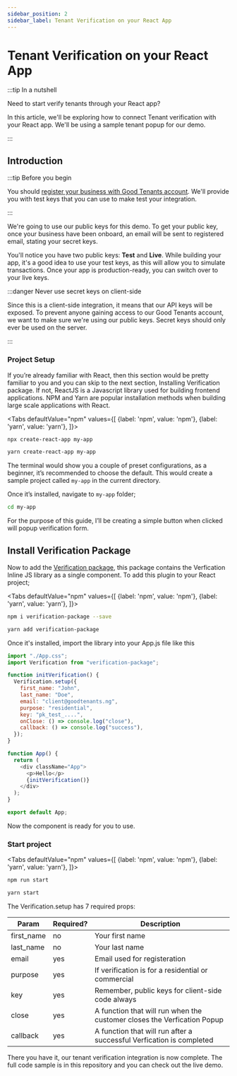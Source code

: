 ```yaml
---
sidebar_position: 2
sidebar_label: Tenant Verification on your React App
---
```



# Tenant Verification on your React App

:::tip In a nutshell

Need to start verify tenants through your React app?

In this article,
we'll be exploring how to connect Tenant verification with your React app.
We'll be using a sample tenant popup for our demo.

:::

## Introduction

:::tip Before you begin

You should [register your business with Good Tenants account](https://goodtenants.ng/).
We'll provide you with test keys that you can use to make test your integration.

:::

We're going to use our public keys for this demo.
To get your public key, once your business have been onboard, an email will be sent to registered email,
stating your secret keys.

You'll notice you have two public keys: **Test** and **Live**.
While building your app, it's a good idea to use your test keys, as this will allow you to simulate transactions.
Once your app is production-ready, you can switch over to your live keys.

:::danger Never use secret keys on client-side

Since this is a client-side integration, it means that our API keys will be exposed.
To prevent anyone gaining access to our Good Tenants account,
we want to make sure we're using our public keys.
Secret keys should only ever be used on the server.

:::

### Project Setup

If you’re already familiar with React, then this section would be pretty familiar to you and you can skip to the next section,
Installing Verification package. If not, ReactJS is a Javascript library used for building frontend applications.
NPM and Yarn are popular installation methods when building large scale applications with React.

<Tabs
defaultValue="npm"
values={[
{label: 'npm', value: 'npm'},
{label: 'yarn', value: 'yarn'},
]}>
<TabItem value="npm">

```bash
npx create-react-app my-app
```

</TabItem>

<TabItem value="yarn">

```bash
yarn create-react-app my-app
```

</TabItem>
</Tabs>

The terminal would show you a couple of preset configurations, as a beginner,
it’s recommended to choose the default.
This would create a sample project called `my-app` in the current directory.

Once it’s installed, navigate to `my-app` folder;

```bash
cd my-app
```

For the purpose of this guide, I’ll be creating a simple button when clicked will popup verification form.

## Install Verification Package

Now to add the [Verification package](https://www.npmjs.com/package/verification-package),
this package contains the Verfication Inline JS library as a single component.
To add this plugin to your React project;

<Tabs
defaultValue="npm"
values={[
{label: 'npm', value: 'npm'},
{label: 'yarn', value: 'yarn'},
]}>
<TabItem value="npm">

```bash
npm i verification-package --save
```

</TabItem>

<TabItem value="yarn">

```bash
yarn add verification-package
```

</TabItem>
</Tabs>

Once it's installed, import the library into your App.js file like this

```js
import "./App.css";
import Verification from "verification-package";

function initVerification() {
  Verification.setup({
    first_name: "John",
    last_name: "Doe",
    email: "client@goodtenants.ng",
    purpose: "residential",
    key: "pk_test_....",
    onClose: () => console.log("close"),
    callback: () => console.log("success"),
  });
}

function App() {
  return (
    <div className="App">
      <p>Hello</p>
      {initVerification()}
    </div>
  );
}

export default App;
```

Now the component is ready for you to use.

### Start project

<Tabs
defaultValue="npm"
values={[
{label: 'npm', value: 'npm'},
{label: 'yarn', value: 'yarn'},
]}>
<TabItem value="npm">

```bash
npm run start
```

</TabItem>

<TabItem value="yarn">

```bash
yarn start
```

</TabItem>
</Tabs>

The Verification.setup has 7 required props:

| Param      | Required? | Description                                                             |
| ---------- | --------- | ----------------------------------------------------------------------- |
| first_name | no        | Your first name                                                         |
| last_name  | no        | Your last name                                                          |
| email      | yes       | Email used for registeration                                            |
| purpose    | yes       | If verification is for a residential or commercial                      |
| key        | yes       | Remember, public keys for client-side code always                       |
| close      | yes       | A function that will run when the customer closes the Verfication Popup |
| callback   | yes       | A function that will run after a successful Verfication is completed    |

There you have it, our tenant verification integration is now complete.
The full code sample is in this repository and you can check out the live demo.
